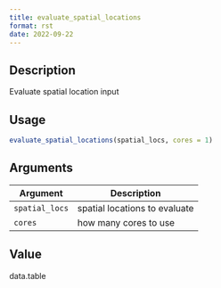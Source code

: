 ```yaml
--- 
title: evaluate_spatial_locations 
format: rst 
date: 2022-09-22 
--- 
```


## Description

Evaluate spatial location input


## Usage

```r
evaluate_spatial_locations(spatial_locs, cores = 1)
```


## Arguments

Argument      |Description
------------- |----------------
`spatial_locs`     |     spatial locations to evaluate
`cores`     |     how many cores to use


## Value

data.table


